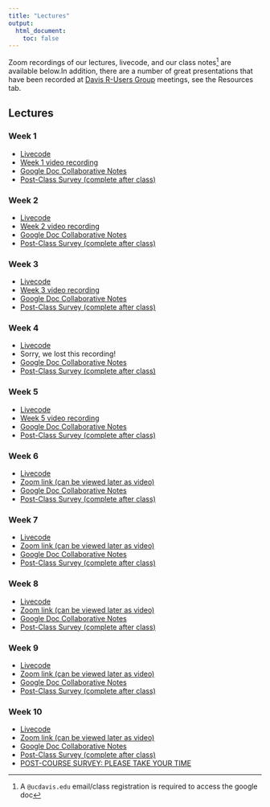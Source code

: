 ```yaml
---
title: "Lectures"
output:
  html_document:
    toc: false
---
```


Zoom recordings of our lectures, livecode, and our class notes^[A `@ucdavis.edu` email/class registration is required to access the google doc] are available below.In addition, there are a number of great presentations that have been recorded at [Davis R-Users Group](http://d-rug.github.io/) meetings, see the Resources tab.

## Lectures {.tabset .tabset-fade}

### Week 1

* <a href="https://dl.dropboxusercontent.com/s/tzri5n40tt4apt2/Week01.R?dl=0" target="_blank">Livecode</a>
* <a href="https://www.youtube.com/watch?v=fHxYgthoPJs" target="_blank">Week 1 video recording</a>
* <a href="https://docs.google.com/document/d/1Qn9MHQuCqkMmNFtSi3A3puMEEif3FOUevGnQ7Zb5G8s/edit?usp=sharing" target="_blank">Google Doc Collaborative Notes</a>
* <a href="https://docs.google.com/forms/d/e/1FAIpQLSckEg0FR8czE9vFtG2SCE8MZYkPYu6sgzdqx9FoNOdvFWSD1Q/viewform?usp=sf_link" target="_blank">Post-Class Survey (complete after class)</a>

### Week 2

* <a href="https://dl.dropboxusercontent.com/s/1bncm70aaozhx4l/Week02.R?dl=0" target="_blank">Livecode</a>
* <a href="https://www.youtube.com/watch?v=tr4vjTBRY28" target="_blank">Week 2 video recording</a>
* <a href="https://docs.google.com/document/d/18x5hZpA7M0FTNDn0hWA5HV4MyxAC5yZyzVwzXu5oV_0/edit?usp=sharing" target="_blank">Google Doc Collaborative Notes</a>
* <a href="https://docs.google.com/forms/d/e/1FAIpQLSckEg0FR8czE9vFtG2SCE8MZYkPYu6sgzdqx9FoNOdvFWSD1Q/viewform?usp=sf_link" target="_blank">Post-Class Survey (complete after class)</a>

### Week 3

* <a href="https://dl.dropboxusercontent.com/s/lndh6xewxgijzn6/Week03.R?dl=0" target="_blank">Livecode</a>
* <a href="https://youtu.be/qvaH_Icc4NQ" target="_blank">Week 3 video recording</a>
* <a href="https://docs.google.com/document/d/17cXpETCPatph_tmTXrrCo9o23tFq8fDw7E_2wOcFU6o/edit?usp=sharing" target="_blank">Google Doc Collaborative Notes</a>
* <a href="https://docs.google.com/forms/d/e/1FAIpQLSckEg0FR8czE9vFtG2SCE8MZYkPYu6sgzdqx9FoNOdvFWSD1Q/viewform?usp=sf_link" target="_blank">Post-Class Survey (complete after class)</a>

### Week 4

* <a href="https://dl.dropboxusercontent.com/s/4i8o1v7zwgdekiv/Week04.R?dl=0" target="_blank">Livecode</a>
* Sorry, we lost this recording!
* <a href="https://docs.google.com/document/d/1S7hjwuNfpsPc-FCRjo3tkI-ycab3H3Dr1WV7N-5ONxA/edit?usp=sharing" target="_blank">Google Doc Collaborative Notes</a>
* <a href="https://docs.google.com/forms/d/e/1FAIpQLSckEg0FR8czE9vFtG2SCE8MZYkPYu6sgzdqx9FoNOdvFWSD1Q/viewform?usp=sf_link" target="_blank">Post-Class Survey (complete after class)</a>

### Week 5

* <a href="https://dl.dropboxusercontent.com/s/xnbt9kp2isrdqhr/Week05.R?dl=0" target="_blank">Livecode</a>
* <a href="https://youtu.be/ropTf8D4IF4" target="_blank">Week 5 video recording</a>
* <a href="https://docs.google.com/document/d/1a32lXEegQtNDpM1WWIAStGjM6i2xQ0KuuPFsMezM5EY/edit?usp=sharing" target="_blank">Google Doc Collaborative Notes</a>
* <a href="https://docs.google.com/forms/d/e/1FAIpQLSckEg0FR8czE9vFtG2SCE8MZYkPYu6sgzdqx9FoNOdvFWSD1Q/viewform?usp=sf_link" target="_blank">Post-Class Survey (complete after class)</a>


### Week 6

* <a href="https://dl.dropboxusercontent.com/s/ups7vdhegceehy4/Week06.R?dl=0" target="_blank">Livecode</a>
* <a href="https://ucdavis.zoom.us/j/99874276705?pwd=VjVvckVpU2NjMUx0YnJaZUQxZ3p0dz09" target="_blank">Zoom link (can be viewed later as video)</a>
* <a href="https://docs.google.com/document/d/1aVk6-88d66ZXOPwCxdRDWwIjztozKMXQqnNIe9vgLRc/edit?usp=sharing" target="_blank">Google Doc Collaborative Notes</a>
* <a href="https://docs.google.com/forms/d/e/1FAIpQLSckEg0FR8czE9vFtG2SCE8MZYkPYu6sgzdqx9FoNOdvFWSD1Q/viewform?usp=sf_link" target="_blank">Post-Class Survey (complete after class)</a>

### Week 7

* <a href="https://dl.dropboxusercontent.com/s/hdq4spww650cy2f/Week07.R?dl=0" target="_blank">Livecode</a>
* <a href="https://ucdavis.zoom.us/j/99874276705?pwd=VjVvckVpU2NjMUx0YnJaZUQxZ3p0dz09" target="_blank">Zoom link (can be viewed later as video)</a>
* <a href="https://docs.google.com/document/d/10twqshouUqOb4kr22AvveSHI1atg_Oh_Zo1f8AqpBeo/edit?usp=sharing" target="_blank">Google Doc Collaborative Notes</a>
* <a href="https://docs.google.com/forms/d/e/1FAIpQLSckEg0FR8czE9vFtG2SCE8MZYkPYu6sgzdqx9FoNOdvFWSD1Q/viewform?usp=sf_link" target="_blank">Post-Class Survey (complete after class)</a>


### Week 8

* <a href="https://dl.dropboxusercontent.com/s/vutfx0xrlfofqop/Week08.R?dl=0" target="_blank">Livecode</a>
* <a href="https://ucdavis.zoom.us/j/99874276705?pwd=VjVvckVpU2NjMUx0YnJaZUQxZ3p0dz09" target="_blank">Zoom link (can be viewed later as video)</a>
* <a href="https://docs.google.com/document/d/1BOYvHmlq0_MrDXYlj_PL-Ibd9kGb1WMhpsqcG7WkLSc/edit?usp=sharing" target="_blank">Google Doc Collaborative Notes</a>
* <a href="https://docs.google.com/forms/d/e/1FAIpQLSckEg0FR8czE9vFtG2SCE8MZYkPYu6sgzdqx9FoNOdvFWSD1Q/viewform?usp=sf_link" target="_blank">Post-Class Survey (complete after class)</a>


### Week 9

* <a href="https://dl.dropboxusercontent.com/s/43xyeq2xbpgfzed/Week09.R?dl=0" target="_blank">Livecode</a>
* <a href="https://ucdavis.zoom.us/j/99874276705?pwd=VjVvckVpU2NjMUx0YnJaZUQxZ3p0dz09" target="_blank">Zoom link (can be viewed later as video)</a>
* <a href="https://docs.google.com/document/d/1BsPJDXYmWwJLt4DrNiQo7QE6Lz_wUUgngYjUw8AThYg/edit?usp=sharing" target="_blank">Google Doc Collaborative Notes</a>
* <a href="https://docs.google.com/forms/d/e/1FAIpQLSckEg0FR8czE9vFtG2SCE8MZYkPYu6sgzdqx9FoNOdvFWSD1Q/viewform?usp=sf_link" target="_blank">Post-Class Survey (complete after class)</a>


### Week 10

* <a href="https://dl.dropboxusercontent.com/s/cjp0m9cwatrqjl5/Week10.R?dl=0" target="_blank">Livecode</a>
* <a href="https://ucdavis.zoom.us/j/99874276705?pwd=VjVvckVpU2NjMUx0YnJaZUQxZ3p0dz09" target="_blank">Zoom link (can be viewed later as video)</a>
* <a href="https://docs.google.com/document/d/13a1x5WedlcVja-TSnC8n3uUoIBrSQ4AfoLMg5uyR2DI/edit?usp=sharing" target="_blank">Google Doc Collaborative Notes</a>
* <a href="https://docs.google.com/forms/d/e/1FAIpQLSckEg0FR8czE9vFtG2SCE8MZYkPYu6sgzdqx9FoNOdvFWSD1Q/viewform?usp=sf_link" target="_blank">Post-Class Survey (complete after class)</a>
* <a href="https://forms.gle/PAbLdiaGwT4ejtAU6" target="_blank">POST-COURSE SURVEY: PLEASE TAKE YOUR TIME</a>
